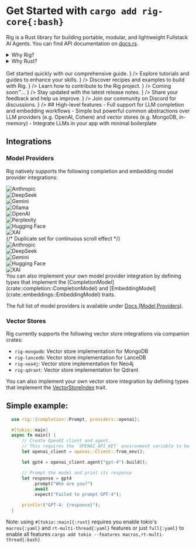 
# Get Started with `cargo add rig-core{:bash}`
Rig is a Rust library for building portable, modular, and lightweight Fullstack AI Agents. You can find API documentation on [docs.rs](https://docs.rs/rig-core).

<details>
<summary>
Why Rig?
</summary>

  -  <BrainCircuit />Full support for LLM completion and embedding workflows
  -  <Lightbulb /> Simple but powerful common abstractions over LLM providers (e.g. OpenAI, Cohere) and vector stores (e.g. MongoDB, in-memory)
  -  <Blocks /> Integrate LLMs in your app with minimal boilerplate

</details>

<details>
<summary>
Why Rust?
</summary>
Rust 🦀 has many advantages over Python or JS/TS, used by AI frameworks like Langchain, LlamaIndex, Marvin, PyDantic, etc.   

To vizualise's Rust's edge over other languages, you can check out this [tool](https://benjdd.com/languages/).

- **Lightweight**: Rust runs orders of magnitude faster than Python, which makes running & deploying swarms of agents a breeze.
- **Safety**: Rust's type system and ownership model helps work with unexpected LLM outputs, coercing types and handling errors.
- **Portability**: Rust code can be compiled to WebAssembly, allowing it to run in web browsers (even local LLM models!).

Note: Rig does not support WASM (yet), but we're working on it!


</details>

<br />
<Cards>
  <Cards.Card id="card"
    title="🚀 Quick Start Guide"
    href="/docs/quickstart/getting_started"
    children={    <div style={{ fontSize: '0.9em', color: '#666', whiteSpace: 'normal', wordWrap: 'break-word' }}>
        Get started quickly with our comprehensive guide.
        </div>
    }
  />
  <Cards.Card id="card"
    title="🪜 Tutorials & Guides"
    href="/guides"
    children={    <div style={{ fontSize: '0.9em', color: '#666', whiteSpace: 'normal', wordWrap: 'break-word' }}>
      Explore tutorials and guides to enhance your skills.
    </div>
  }
  />
  <Cards.Card
    title="🍳 Cookbook (Examples)"
    href="/examples"
    children={    <div style={{ fontSize: '0.9em', color: '#666', whiteSpace: 'normal', wordWrap: 'break-word' }}>
      Discover recipes and examples to build with Rig.
    </div>
  }
  />
  <Cards.Card
    title="🤝 How to Contribute?"
    href="/docs/how_to_contribute"
    children={    <div style={{ fontSize: '0.9em', color: '#666', whiteSpace: 'normal', wordWrap: 'break-word' }}>
      Learn how to contribute to the Rig project.
    </div>
  }
  />
  <Cards.Card
    title="❓ FAQs"
    href=""
    children={    <div style={{ fontSize: '0.9em', color: '#666', whiteSpace: 'normal', wordWrap: 'break-word' }}>
      Coming soon™️...
    </div>
  }
  />
  <Cards.Card
    title="🔖 Release Notes"
    href="https://github.com/0xPlaygrounds/rig/discussions"
    target="_blank"
    children={    <div style={{ fontSize: '0.9em', color: '#666', whiteSpace: 'normal', wordWrap: 'break-word' }}>
      Stay updated with the latest release notes.
    </div>
  }
  />
  <Cards.Card
    title="💬 Feedback"
    href="https://github.com/0xPlaygrounds/rig-docs/issues/new?title=Feedback%20for%20%E2%80%9COverview%E2%80%9D&labels=feedback"
    target="_blank"
    children={    <div style={{ fontSize: '0.9em', color: '#666', whiteSpace: 'normal', wordWrap: 'break-word' }}>
      Share your feedback and help us improve.
    </div>
  }
  />
  <Cards.Card
    title="👥 Join the Discord"
    href="https://discord.gg/playgrounds"
    target="_blank"
    children={    <div style={{ fontSize: '0.9em', color: '#666', whiteSpace: 'normal', wordWrap: 'break-word' }}>
      Join our community on Discord for discussions.
    </div>
  }
  />
</Cards>
## High-level features
 - Full support for LLM completion and embedding workflows
 - Simple but powerful common abstractions over LLM providers (e.g. OpenAI, Cohere) and vector stores (e.g. MongoDB, in-memory)
 - Integrate LLMs in your app with minimal boilerplate

## Integrations
### Model Providers
Rig natively supports the following completion and embedding model provider integrations:
 <br />
<div className="logo-carousel-container">
  <div className='w-full max-w-[100vw] mx-auto mb-4 mt-2 opacity-1'>
    <div className='w-full text-center space-y-8'>
      <div className='relative overflow-hidden'>
        <div className='flex sm:flex-wrap sm:justify-center gap-8 sm:gap-12'>
          <div className='flex gap-8 animate-scroll'>
            <Link
              href='https://anthropic.com/'
              target='_blank'
              rel='noopener noreferrer'
              className='flex flex-col items-center shrink-0 group'
            >
              <div className='h-10 flex items-center'>
                <Image
                  src='https://assets.dev.arc.fun/dev/model-providers/anthropic.png'
                  alt='Anthropic'
                  width={140}
                  height={20}
                  className='group-hover:opacity-60 transition-opacity'
                />
              </div>
            </Link>
            <Link
              href='https://deepseek.ai/'
              target='_blank'
              rel='noopener noreferrer'
              className='flex flex-col items-center shrink-0 group'
            >
              <div className='h-10 flex items-center'>
                <Image
                  src='https://assets.dev.arc.fun/dev/model-providers/deepseek.png'
                  alt='DeepSeek'
                  width={140}
                  height={24}
                  className='group-hover:opacity-60 transition-opacity'
                />
              </div>
            </Link>
            <Link
              href='https://deepmind.google/technologies/gemini/'
              target='_blank'
              rel='noopener noreferrer'
              className='flex flex-col items-center shrink-0 group'
            >
              <div className='h-10 flex items-center'>
                <Image
                  src='https://assets.dev.arc.fun/dev/model-providers/gemini.png'
                  alt='Gemini'
                  width={80}
                  height={16}
                  className='group-hover:opacity-60 transition-opacity'
                />
              </div>
            </Link>
            <Link
              href='https://ollama.ai/'
              target='_blank'
              rel='noopener noreferrer'
              className='flex flex-col items-center shrink-0 group'
            >
              <div className='h-10 flex items-center'>
                <Image
                  src='https://assets.dev.arc.fun/dev/model-providers/ollama.png'
                  alt='Ollama'
                  width={28}
                  height={28}
                  className='group-hover:opacity-60 transition-opacity'
                />
              </div>
            </Link>
            <Link
              href='https://openai.com/'
              target='_blank'
              rel='noopener noreferrer'
              className='flex flex-col items-center shrink-0 group'
            >
              <div className='h-10 flex items-center'>
                <Image
                  src='https://assets.dev.arc.fun/dev/model-providers/openai.png'
                  alt='OpenAI'
                  width={120}
                  height={24}
                  className='group-hover:opacity-60 transition-opacity'
                />
              </div>
            </Link>
            <Link
              href='https://www.perplexity.ai/'
              target='_blank'
              rel='noopener noreferrer'
              className='flex flex-col items-center shrink-0 group'
            >
              <div className='h-10 flex items-center'>
                <Image
                  src='https://assets.dev.arc.fun/dev/model-providers/perplexity.png'
                  alt='Perplexity'
                  width={140}
                  height={24}
                  className='group-hover:opacity-60 transition-opacity'
                />
              </div>
            </Link>
            <Link
              href='https://huggingface.co/'
              target='_blank'
              rel='noopener noreferrer'
              className='flex flex-col items-center shrink-0 group'
            >
            <div className='h-10 flex items-center'>
              <Image
                src='https://assets.dev.arc.fun/dev/model-providers/huggingface.png'
                alt='Hugging Face'
                width={140}
                height={24}
                className='group-hover:opacity-60 transition-opacity'
              />
            </div>
            </Link>
            <Link
              href='https://xai.com/'
              target='_blank'
              rel='noopener noreferrer'
              className='flex flex-col items-center shrink-0 group'
            >
            <div className='h-10 flex items-center'>
              <Image
                src='https://assets.dev.arc.fun/dev/model-providers/xai.png'
                alt='XAI'
                width={140}
                height={24}
                className='group-hover:opacity-60 transition-opacity'
              />
            </div>
            </Link>
            {/* Duplicate set for continuous scroll effect */}
            <Link
              href='https://anthropic.com/'
              target='_blank'
              rel='noopener noreferrer'
              className='flex flex-col items-center shrink-0 group'
            >
              <div className='h-10 flex items-center'>
                <Image
                  src='https://assets.dev.arc.fun/dev/model-providers/anthropic.png'
                  alt='Anthropic'
                  width={140}
                  height={20}
                  className='group-hover:opacity-60 transition-opacity'
                />
              </div>
            </Link>
            <Link
              href='https://deepseek.ai/'
              target='_blank'
              rel='noopener noreferrer'
              className='flex flex-col items-center shrink-0 group'
            >
              <div className='h-10 flex items-center'>
                <Image
                  src='https://assets.dev.arc.fun/dev/model-providers/deepseek.png'
                  alt='DeepSeek'
                  width={140}
                  height={24}
                  className='group-hover:opacity-60 transition-opacity'
                />
              </div>
            </Link>
            <Link
              href='https://deepmind.google/technologies/gemini/'
              target='_blank'
              rel='noopener noreferrer'
              className='flex flex-col items-center shrink-0 group'
            >
              <div className='h-10 flex items-center'>
                <Image
                  src='https://assets.dev.arc.fun/dev/model-providers/gemini.png'
                  alt='Gemini'
                  width={80}
                  height={16}
                  className='group-hover:opacity-60 transition-opacity'
                />
              </div>
            </Link>
            <Link
              href='https://huggingface.co/'
              target='_blank'
              rel='noopener noreferrer'
              className='flex flex-col items-center shrink-0 group'
            >
              <div className='h-10 flex items-center'>
                <Image
                  src='https://assets.dev.arc.fun/dev/model-providers/huggingface.png'
                  alt='Hugging Face'
                  width={140}
                  height={24} 
                  className='group-hover:opacity-60 transition-opacity'
                />
              </div>
            </Link>
            <Link
              href='https://xai.com/'
              target='_blank'
              rel='noopener noreferrer'
              className='flex flex-col items-center shrink-0 group'
            >
              <div className='h-10 flex items-center'>
                <Image
                  src='https://assets.dev.arc.fun/dev/model-providers/xai.png'
                  alt='XAI'
                  width={140}
                  height={24}
                  className='group-hover:opacity-60 transition-opacity'
                />
              </div>
            </Link>
          </div>
        </div>
      </div>
    </div>
  </div>
</div>
 You can also implement your own model provider integration by defining types that
 implement the [CompletionModel](crate::completion::CompletionModel) and [EmbeddingModel](crate::embeddings::EmbeddingModel) traits.

 The full list of model providers is available under [Docs (Model Providers)](/docs/integrations/model_providers).
 ### Vector Stores
 Rig currently supports the following vector store integrations via companion crates:
 - `rig-mongodb`: Vector store implementation for MongoDB
 - `rig-lancedb`: Vector store implementation for LanceDB
 - `rig-neo4j`: Vector store implementation for Neo4j
 - `rig-qdrant`: Vector store implementation for Qdrant

 You can also implement your own vector store integration by defining types that
 implement the [VectorStoreIndex](crate::vector_store::VectorStoreIndex) trait.

 ## Simple example:
```rust
  use rig::{completion::Prompt, providers::openai};

  #[tokio::main]
  async fn main() {
      // Create OpenAI client and agent.
      // This requires the `OPENAI_API_KEY` environment variable to be set.
      let openai_client = openai::Client::from_env();

      let gpt4 = openai_client.agent("gpt-4").build();

      // Prompt the model and print its response
      let response = gpt4
          .prompt("Who are you?")
          .await
          .expect("Failed to prompt GPT-4");

      println!("GPT-4: {response}");
  }
```
Note: using `#[tokio::main]{:rust}` requires you enable tokio's `macros{:yaml}` and `rt-multi-thread{:yaml}` features
or just `full{:yaml}` to enable all features `cargo add tokio --features macros,rt-multi-thread{:bash}`

